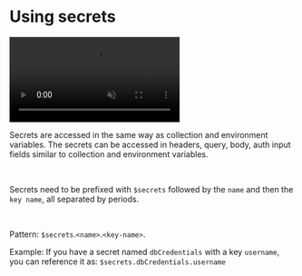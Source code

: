 
# Using secrets<PremiumBadge />

<video controls className="mt-10" muted>
  <source
    src="/screenrecordings/aws_secret_manager/aws_using_secrets.mp4"
    type="video/mp4"
  />
  Your browser does not support the video tag.
</video>

<br />

Secrets are accessed in the same way as collection and environment variables. The secrets can be accessed in headers, query, body, auth input fields similar to collection and environment variables.

<br />

Secrets need to be prefixed with `$secrets` followed by the `name` and then the `key name`, all separated by periods.

<br />

Pattern: `$secrets`.`<name>`.`<key-name>`.

Example:
If you have a secret named `dbCredentials` with a key `username`, you can reference it as:
`$secrets.dbCredentials.username`

